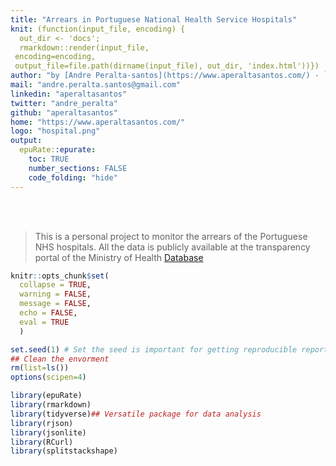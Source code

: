 ```yaml
---
title: "Arrears in Portuguese National Health Service Hospitals"
knit: (function(input_file, encoding) {
  out_dir <- 'docs';
  rmarkdown::render(input_file,
 encoding=encoding,
 output_file=file.path(dirname(input_file), out_dir, 'index.html'))})
author: "by [Andre Peralta-santos](https://www.aperaltasantos.com/) - `r format(Sys.time(), '%d %B %Y')`"
mail: "andre.peralta.santos@gmail.com"
linkedin: "aperaltasantos"
twitter: "andre_peralta"
github: "aperaltasantos"
home: "https://www.aperaltasantos.com/"
logo: "hospital.png"
output:
  epuRate::epurate:
    toc: TRUE
    number_sections: FALSE
    code_folding: "hide"
---
```



<style>
#TOC {
  top: 1%;
  opacity: 0.5;
}
#TOC:hover {
  opacity: 1;
}
</style>

  
<br><br>

> This is a personal project to monitor the arrears of the Portuguese NHS hospitals. All the data is publicly available at the transparency portal of the Ministry of Health [Database](https://transparencia.sns.gov.pt/explore/dataset/divida-total-vencida-e-pagamentos/table/?sort=periodo) 

```r
knitr::opts_chunk$set(
  collapse = TRUE,
  warning = FALSE,
  message = FALSE,
  echo = FALSE,
  eval = TRUE
  )

set.seed(1) # Set the seed is important for getting reproducible reports 
## Clean the envorment 
rm(list=ls())
options(scipen=4)
```

```r
library(epuRate)
library(rmarkdown)
library(tidyverse)## Versatile package for data analysis
library(rjson)
library(jsonlite)
library(RCurl)
library(splitstackshape)

```